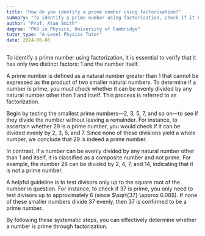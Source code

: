 ```yaml
---
title: "How do you identify a prime number using factorisation?"
summary: "To identify a prime number using factorisation, check if it has only two distinct factors; 1 and itself."
author: "Prof. Alan Smith"
degree: "PhD in Physics, University of Cambridge"
tutor_type: "A-Level Physics Tutor"
date: 2024-06-06
---
```


To identify a prime number using factorization, it is essential to verify that it has only two distinct factors: $1$ and the number itself.

A prime number is defined as a natural number greater than $1$ that cannot be expressed as the product of two smaller natural numbers. To determine if a number is prime, you must check whether it can be evenly divided by any natural number other than $1$ and itself. This process is referred to as factorization.

Begin by testing the smallest prime numbers—$2$, $3$, $5$, $7$, and so on—to see if they divide the number without leaving a remainder. For instance, to ascertain whether $29$ is a prime number, you would check if it can be divided evenly by $2$, $3$, $5$, and $7$. Since none of these divisions yield a whole number, we conclude that $29$ is indeed a prime number.

In contrast, if a number can be evenly divided by any natural number other than $1$ and itself, it is classified as a composite number and not prime. For example, the number $28$ can be divided by $2$, $4$, $7$, and $14$, indicating that it is not a prime number.

A helpful guideline is to test divisors only up to the square root of the number in question. For instance, to check if $37$ is prime, you only need to test divisors up to approximately $6$ (since $\sqrt{37} \approx 6.08$). If none of these smaller numbers divide $37$ evenly, then $37$ is confirmed to be a prime number.

By following these systematic steps, you can effectively determine whether a number is prime through factorization.
    